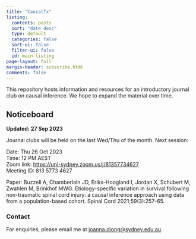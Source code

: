 ```yaml
---
title: "CausalTx"
listing:
  contents: posts
  sort: "date desc"
  type: default
  categories: false
  sort-ui: false
  filter-ui: false
  id: main-listing
page-layout: full
margin-header: subscribe.html
comments: false
---
```


This repository hosts information and resources for an introductory journal club on causal inference. We hope to expand the material over time.

## Noticeboard

**Updated: 27 Sep 2023**

Journal clubs will be held on the last Wed/Thu of the month. Next session:

Date: Thu 26 Oct 2023\
Time: 12 PM AEST\
Zoom link: <https://uni-sydney.zoom.us/j/81357734627>\
Meeting ID: 813 5773 4627

Paper: Buzzell A, Chamberlain JD, Eriks-Hoogland I, Jordan X, Schubert M, Zwahlen M, Brinkhof MWG.
Etiology-specific variation in survival following non-traumatic spinal cord injury:
a causal inference approach using data from a population-based cohort. Spinal Cord 2021;59(3):257-65.

:::{#main-listing}
:::

### Contact

For enquiries, please email me at [joanna.diong\@sydney.edu.au](mailto:joanna.diong@sydney.edu.au).
